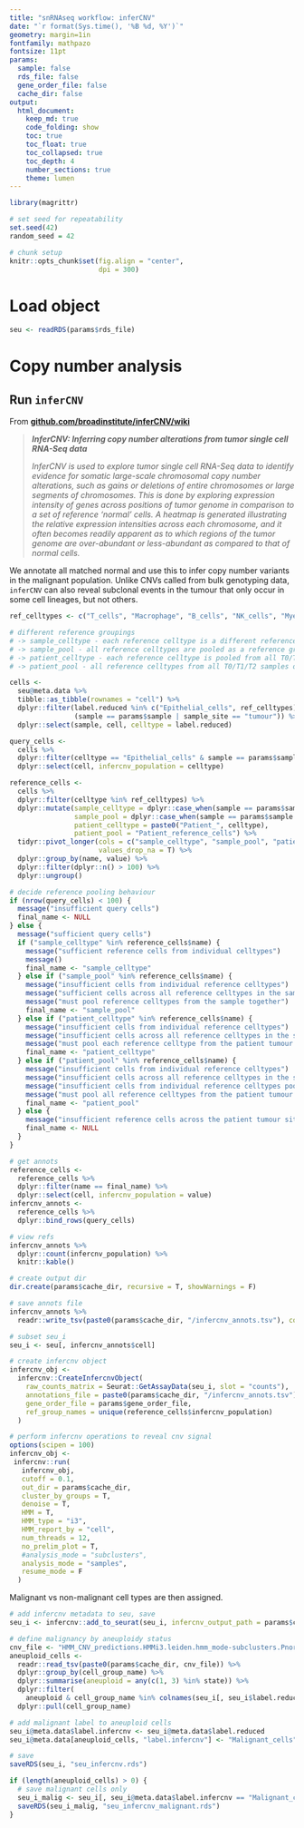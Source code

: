 ```yaml
---
title: "snRNAseq workflow: inferCNV"
date: "`r format(Sys.time(), '%B %d, %Y')`"
geometry: margin=1in
fontfamily: mathpazo
fontsize: 11pt
params:
  sample: false
  rds_file: false
  gene_order_file: false
  cache_dir: false
output:
  html_document:
    keep_md: true
    code_folding: show
    toc: true
    toc_float: true
    toc_collapsed: true
    toc_depth: 4
    number_sections: true
    theme: lumen
---
```


```r
library(magrittr)

# set seed for repeatability
set.seed(42)
random_seed = 42

# chunk setup
knitr::opts_chunk$set(fig.align = "center",
                      dpi = 300)
```

# Load object

```r
seu <- readRDS(params$rds_file)
```

# Copy number analysis

## Run `inferCNV`

From [**github.com/broadinstitute/inferCNV/wiki**](https://github.com/broadinstitute/inferCNV/wiki)

>  ***InferCNV: Inferring copy number alterations from tumor single cell RNA-Seq data***
>
> *InferCNV is used to explore tumor single cell RNA-Seq data to identify evidence for somatic large-scale chromosomal copy number alterations, such as gains or deletions of entire chromosomes or large segments of chromosomes. This is done by exploring expression intensity of genes across positions of tumor genome in comparison to a set of reference 'normal' cells. A heatmap is generated illustrating the relative expression intensities across each chromosome, and it often becomes readily apparent as to which regions of the tumor genome are over-abundant or less-abundant as compared to that of normal cells.*

We annotate all matched normal and use this to infer copy number variants in the malignant population. Unlike CNVs called from bulk genotyping data, `inferCNV` can also reveal subclonal events in the tumour that only occur in some cell lineages, but not others. 

```r
ref_celltypes <- c("T_cells", "Macrophage", "B_cells", "NK_cells", "Myeloid_cells", "Stromal_cells")

# different reference groupings
# -> sample_celltype - each reference celltype is a different reference group
# -> sample_pool - all reference celltypes are pooled as a reference group
# -> patient_celltype - each reference celltype is pooled from all T0/T1/T2 samples of the patient
# -> patient_pool - all reference celltypes from all T0/T1/T2 samples of the patient are pooled 

cells <-
  seu@meta.data %>%
  tibble::as_tibble(rownames = "cell") %>%
  dplyr::filter(label.reduced %in% c("Epithelial_cells", ref_celltypes), 
                (sample == params$sample | sample_site == "tumour")) %>%
  dplyr::select(sample, cell, celltype = label.reduced) 

query_cells <-
  cells %>%
  dplyr::filter(celltype == "Epithelial_cells" & sample == params$sample) %>%
  dplyr::select(cell, infercnv_population = celltype)

reference_cells <-
  cells %>%
  dplyr::filter(celltype %in% ref_celltypes) %>%
  dplyr::mutate(sample_celltype = dplyr::case_when(sample == params$sample ~ celltype, .default = NA),
                sample_pool = dplyr::case_when(sample == params$sample ~ "Sample_reference_cells", .default = NA),
                patient_celltype = paste0("Patient_", celltype),
                patient_pool = "Patient_reference_cells") %>%
  tidyr::pivot_longer(cols = c("sample_celltype", "sample_pool", "patient_celltype", "patient_pool"),
                      values_drop_na = T) %>%
  dplyr::group_by(name, value) %>%
  dplyr::filter(dplyr::n() > 100) %>%
  dplyr::ungroup() 

# decide reference pooling behaviour
if (nrow(query_cells) < 100) {
  message("insufficient query cells")
  final_name <- NULL
} else {
  message("sufficient query cells")
  if ("sample_celltype" %in% reference_cells$name) {
    message("sufficient reference cells from individual celltypes")
    message()
    final_name <- "sample_celltype" 
  } else if ("sample_pool" %in% reference_cells$name) {
    message("insufficient cells from individual reference celltypes")
    message("sufficient cells across all reference celltypes in the sample")
    message("must pool reference celltypes from the sample together")
    final_name <- "sample_pool"
  } else if ("patient_celltype" %in% reference_cells$name) {
    message("insufficient cells from individual reference celltypes")
    message("insufficient cells across all reference celltypes in the sample")
    message("must pool each reference celltype from the patient tumour sites together")
    final_name <- "patient_celltype"
  } else if ("patient_pool" %in% reference_cells$name) {
    message("insufficient cells from individual reference celltypes")
    message("insufficient cells across all reference celltypes in the sample")
    message("insufficient cells from individual reference celltypes pooled across the patient")
    message("must pool all reference celltypes from the patient tumour sites together")
    final_name <- "patient_pool"
  } else {
    message("insufficient reference cells across the patient tumour sites")
    final_name <- NULL
  }
}
```

```r
# get annots
reference_cells <- 
  reference_cells %>% 
  dplyr::filter(name == final_name) %>%
  dplyr::select(cell, infercnv_population = value)
infercnv_annots <-
  reference_cells %>%
  dplyr::bind_rows(query_cells)

# view refs
infercnv_annots %>% 
  dplyr::count(infercnv_population) %>%
  knitr::kable()
```

```r
# create output dir
dir.create(params$cache_dir, recursive = T, showWarnings = F)

# save annots file
infercnv_annots %>%
  readr::write_tsv(paste0(params$cache_dir, "/infercnv_annots.tsv"), col_names = F)

# subset seu_i
seu_i <- seu[, infercnv_annots$cell]

# create infercnv object
infercnv_obj <- 
  infercnv::CreateInfercnvObject(
    raw_counts_matrix = Seurat::GetAssayData(seu_i, slot = "counts"),
    annotations_file = paste0(params$cache_dir, "/infercnv_annots.tsv"),
    gene_order_file = params$gene_order_file,
    ref_group_names = unique(reference_cells$infercnv_population)
  )

# perform infercnv operations to reveal cnv signal
options(scipen = 100)
infercnv_obj <- 
 infercnv::run(
   infercnv_obj,
   cutoff = 0.1,
   out_dir = params$cache_dir,
   cluster_by_groups = T,
   denoise = T,
   HMM = T, 
   HMM_type = "i3",
   HMM_report_by = "cell",
   num_threads = 12,
   no_prelim_plot = T,
   #analysis_mode = "subclusters",
   analysis_mode = "samples",
   resume_mode = F 
  )
```

Malignant vs non-malignant cell types are then assigned.

```r
# add infercnv metadata to seu, save
seu_i <- infercnv::add_to_seurat(seu_i, infercnv_output_path = params$cache_dir)

# define malignancy by aneuploidy status
cnv_file <- "HMM_CNV_predictions.HMMi3.leiden.hmm_mode-subclusters.Pnorm_0.5.pred_cnv_regions.dat"
aneuploid_cells <-
  readr::read_tsv(paste0(params$cache_dir, cnv_file)) %>%
  dplyr::group_by(cell_group_name) %>%
  dplyr::summarise(aneuploid = any(c(1, 3) %in% state)) %>%
  dplyr::filter(
    aneuploid & cell_group_name %in% colnames(seu_i[, seu_i$label.reduced == "Epithelial_cells"])) %>%
  dplyr::pull(cell_group_name)

# add malignant label to aneuploid cells
seu_i@meta.data$label.infercnv <- seu_i@meta.data$label.reduced
seu_i@meta.data[aneuploid_cells, "label.infercnv"] <- "Malignant_cells"

# save
saveRDS(seu_i, "seu_infercnv.rds")

if (length(aneuploid_cells) > 0) {
  # save malignant cells only
  seu_i_malig <- seu_i[, seu_i@meta.data$label.infercnv == "Malignant_cells"]
  saveRDS(seu_i_malig, "seu_infercnv_malignant.rds")
}
```
